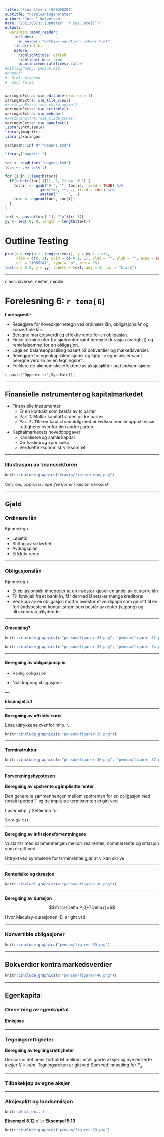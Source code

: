 ```yaml
---
title: "Finansteori (SFB30820)"
subtitle: "Forelesningsnotater"
author: "Jørn I.Halvorsen"
date: "2021/08/12 (updated: `r Sys.Date()`)"
output:
  xaringan::moon_reader:
    includes:
      in_header: "mathjax-equation-numbers.html"
    lib_dir: libs
    nature:
      highlightStyle: github
      highlightLines: true
      countIncrementalSlides: false
#bibliography: pensum.bib
#output: 
#  html_notebook:
#  toc: false
---
```


```r
xaringanExtra::use_editable(expires = 1)
xaringanExtra::use_tile_view()
#xaringanExtra::use_share_again()
xaringanExtra::use_scribble()
xaringanExtra::use_webcam()
#xaringanExtra::use_slide_tone()
xaringanExtra::use_panelset()
library(htmlTable)
library(magrittr)
library(xaringan)
```

```r
xaringan::inf_mr("dagens.Rmd")
```

```r
library("magrittr")

toc <- readLines("dagens.Rmd")
tocc <- character()

for (i in 1:length(toc)) {
  if(substr(toc[i][1], 1, 2) == "# ") {
    toc[i] <- gsub("# ", "", toc[i], fixed = TRUE) %>% 
                gsub("#", "", ., fixed = TRUE) %>%
                paste0("     ", .)
    tocc <- append(tocc, toc[i])
  }
}

text <- paste(tocc[-1], "\n")[c(-1)]
yy <- seq(.9, 0, length = length(text))
```

# Outline Testing

```r
plot(x = rep(0.2, length(text)), y = yy * 1.035, 
     xlim = c(0, 1), ylim = c(-0.1, 1), xlab = "", ylab = "", axes = FALSE, 
     col = "#056EA7", type = "p", pch = 16)
text(x = 0.2, y = yy, labels = text, adj = 0, col = "black")
```

---

class: inverse, center, middle

# Forelesning 6: `r tema[6]` 


**Læringsmål:**

- Redegjøre for hovedkjennetegn ved ordinære lån, obligasjonslån og konvertible lån.
- Beregne markedsverdi og effektiv rente for en obligasjon.
- Finne terminrenter fra spotrenter samt beregne durasjon (varighet) og rentefølsomhet for en obligasjon.
- Lage en balanseoppstilling basert på bokverdier og markedsverdier.
- Redegjøre for egenkapitalemisjoner og kjøp av egne aksjer samt beregne verdien av en tegningsrett.
- Forklare de økonomiske effektene av aksjesplitter og fondsemisjoner.

`r paste("Oppdatert:",Sys.Date())`

---

## Finansielle instrumenter og kapitalmarkedet


- Finansielle instrumenter
	- Er en kontrakt som består av to parter
	- Part 1: Mottar kapital fra den andre parten 
	- Part 2: Tilfører kapital samtidig med at vedkommende oppnår visse rettigheter ovenfor den andre parten
- Kapitalmarkedets hovedoppgaver
	- Kanalisere og samle kapital
	- Omfordele og spre risiko
	- Verdsette økonomisk virksomhet

---

### Illustrasjon av finanssektoren


```r
knitr::include_graphics("drawio/finansiering.png")
```

Selv om, opplever *imperfeksjoner* i kapitalmarkedet

---

## Gjeld

### Ordinære lån

Kjennetegn

- Løpetid
- Stilling av sikkerhet
- Avdragsplan
- Effektiv rente

---

### Obligasjonslån

Kjennetegn

- Et obliasjonslån innebærer at en investor kjøper en andel av et større lån
- Til forskjell fra et banklån, får dermed lånetaker mange kreditorer
- Ved kjøp av en obligasjon mottar investor et verdipapir som gir rett til en forhåndsbestemt kontantstrøm som består av renter (kupong) og tilbakebetalt pålydende 

---

#### Omsetning?

```r
knitr::include_graphics(c("pensum/figurer-31.png", "pensum/figurer-32.png"))
```

```r
knitr::include_graphics(c("pensum/figurer-33.png", "pensum/figurer-34.png"))
```

---

#### Beregning av obligasjonspris

- Vanlig obligasjon

\begin{equation}
P_0=\sum_{t=1}^{T}\frac{Mr_k/n}{(1+r/n)^{t}} + \frac{M}{(1+r/n)^T} = \\ 
\frac{Mr_k/n}{(1+r/n)^{1}} + \frac{Mr_k/n}{(1+r/n)^{2}} + ... + \frac{Mr_k/n}{(1+r/n)^{T}}+\frac{M}{(1+r/n)^T} 
\end{equation}

- Null-kupong obligasjoner

\begin{equation}
P_0=\frac{M}{(1+r)^T} 
\end{equation}
---

**Eksempel 5.1**

---

**Beregning av effektiv rente**


Løse uttrykkene ovenfor mhp. r.

```r
knitr::include_graphics(c("pensum/figurer-35.png"))
```
---

#### Terminstruktur

```r
knitr::include_graphics(c("pensum/figurer-36.png", "pensum/figurer-37.png"))
```
---

#### Forventningshypotesen

**Beregning av spotrente og implisitte renter**

Den generelle sammenhengen mellom spotrenten for en obligasjon med forfall i period T og de implisitte terminrenten er gitt ved

\begin{equation}
(1+_{o}r_{T})^T=(1+_{o}r_{1})(1+_{1}f_{2})...(1+_{n-1}f_{n})...(1+_{T}f_{T})
\end{equation}

Løser mhp. $f$ 
\begin{equation}
(1+_{n-1}f_{n})=\frac{(1+_{o}r_{T})^T}{1}
\end{equation}
Setter inn for 

Som gir oss
\begin{equation}
_{n-1}f_{n}=\frac{(1+r)}{(1+r)} - 1
\end{equation}

---

**Beregning av inflasjonsforventningene**

Vi starter med sammenhengen mellom realrenten, nominal rente og inflasjon som er gitt ved
\begin{equation}
1+r=\frac{1+i}{1+j} \Leftrightarrow
1+j+r+rj=i+1 \\
r(1+j)=i-j \\
r=\frac{i-j}{i+j}
\end{equation}

Uttrykt ved symbolene for terminrenter gjør at vi kan skrive

\begin{equation}
_{t-i}f^R_t=\frac{i-_{t-i}f^R_t}{i+_{t-i}f^R_t}
\end{equation}

---

#### Renterisiko og durasjon

```r
knitr::include_graphics(c("pensum/figurer-38.png"))
```
---

**Beregning av durasjon**

$$\frac{\Delta P_0}{\Delta r}=$$

\begin{equation}
\frac{\Delta P_o}{P_o}=-\frac{\Delta(1+r)}{(1+r)}D
\end{equation}

Hvor Maculay-durasjonen, D, er gitt ved
\begin{equation}
D=\frac{\sum_{t=1}^{T}\frac{tX}{(1+r)^t} + \frac{T\cdot M}{(1+r)^T}}{P_o}=\\ \left[\frac{NV(X_1)}{P_0}\right]+\left[\frac{NV(X_1)}{P_0}\right]+\left[\frac{NV(X_1)}{P_0}\right]...\left[\frac{NV(X_1)}{P_0}\right]
\end{equation}

---

### Konvertible obligasjoner

```r
knitr::include_graphics("pensum/figurer-39.png")
```
---

## Bokverdier kontra markedsverdier

```r
knitr::include_graphics(c("pensum/figurer-40.png"))
```
---

## Egenkapital

### Omsetning av egenkapital

#### Emisjons

---


### Tegningsrettigheter

**Beregning av tegningsrettigheter**

\begin{equation}
P_x=\frac{n}{n+m}P_0+\frac{m}{n+m}P_e= \frac{nP_0+mP_e}{n+m} 
\end{equation}
Dersom vi definerer forholdet mellom antall gamle aksjer og nye emiterte aksjer $N=n/m$.
\begin{equation}
P_x=\frac{n}{n+m}P_0+\frac{m}{n+m}P_e= \frac{NP_0+P_e}{N+1} 
\end{equation}
Tegningsretten er gitt ved
\begin{equation}
T_n=\left( P_x-P_e \right)\frac{1}{1/N}
\end{equation}
Som ved innsetting for $P_x$
\begin{equation}
T_n=\left(\frac{nP_0+mP_e}{n+m} - P_e\right)\frac{1}{1/N} = \frac{P_o-P_e}{N+1}
\end{equation}

---

### Tilbakekjøp av egne aksjer

---

### Aksjesplitt og fondsemisjon

```r
knitr::knit_exit()
```

**Eksempel 5.12**
eller
**Eksempel 5.13**


```r
knitr::include_graphics("pensum/figurer-39.png")
```

